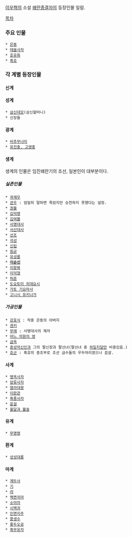 [[이우혁]]의 소설 [[왜란종결자]]의 등장인물 일람.

[[목차]]

=== 주요 인물 ===
 * [[은동]]
 * [[태을사자]]
 * [[호유화]]
 * [[흑호]]
 
=== 각 계별 등장인물 ===
==== 신계 ====

==== 성계 ====
 * [[삼신대모]](삼신할머니)
 * 신장들

==== 광계 ====
 * [[비추무나리]]
 * [[유진충, 고영충]]

==== 생계 ====
생계의 인물은 임진왜란기의 조선, 일본인이 대부분이다.
===== 실존인물 =====
 * [[곽재우]]
 * [[관우]] : 엄밀히 말하면 죽었지만 승천하지 못했다는 설정.
 * [[권율]]
 * [[김덕령]]
 * [[김여물]]
 * [[사명대사]]
 * [[서산대사]]
 * [[선조]]
 * [[석성]]
 * [[신립]]
 * [[원균]]
 * [[유성룡]]
 * '''[[이순신]]'''
 * [[이항복]]
 * [[이덕형]]
 * [[허준]]
 * [[도요토미 히데요시]]
 * [[가토 기요마사]]
 * [[고니시 유키나가]]

===== 가공인물 =====
 * [[강효식]] : 작중 은동의 아버지 
 * [[겐키]]
 * [[무애]] : 사명대사의 제자
 * [[어느 의원의 영]]
 * [[금옥]]
 * [[증성악신인]]과 그의 팔신장과 팔선녀(팔선녀 중 [[하일지달]]만 비중있음.)
 * [[호군]] : 흑호의 증조부로 조선 금수들의 우두머리였으나 끔살.

==== 사계 ====
 * [[명옥사자]]
 * [[암류사자]]
 * [[염라대왕]]
 * [[이판관]]
 * [[흑풍사자]] 
 * [[윤걸]]
 * [[울달과 불솔]]
 
==== 유계 ====
 * [[무명령]]

==== 환계 ====
 * [[성성대룡]]

==== 마계 ====
 * [[계두사]]
 * [[기]]
 * [[려]]
 * [[백면귀마]]
 * [[소야차]]
 * [[시백귀]]
 * [[인면지주]]
 * [[풍생수]]
 * [[홍두오공]]
 * [[흑무유자]]

